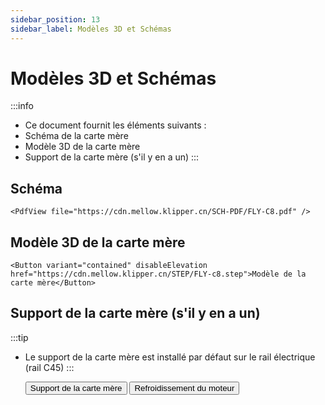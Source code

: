```yaml
---
sidebar_position: 13
sidebar_label: Modèles 3D et Schémas
---
```


# Modèles 3D et Schémas


:::info
* Ce document fournit les éléments suivants :
* Schéma de la carte mère
* Modèle 3D de la carte mère
* Support de la carte mère (s'il y en a un)
:::

## Schéma

    <PdfView file="https://cdn.mellow.klipper.cn/SCH-PDF/FLY-C8.pdf" />


## Modèle 3D de la carte mère

    <Button variant="contained" disableElevation href="https://cdn.mellow.klipper.cn/STEP/FLY-c8.step">Modèle de la carte mère</Button>


## Support de la carte mère (s'il y en a un)

:::tip
* Le support de la carte mère est installé par défaut sur le rail électrique (rail C45)
:::

    <Button variant="contained" disableElevation href="https://www.printables.com/model/574200-fly-c8-motherboard-bracket">Support de la carte mère</Button>
    <Button variant="contained" disableElevation href="https://www.printables.com/model/572887-fly-c8-stepper-driver-fan-duct-5015-qu-dong-san-re">Refroidissement du moteur</Button>   
